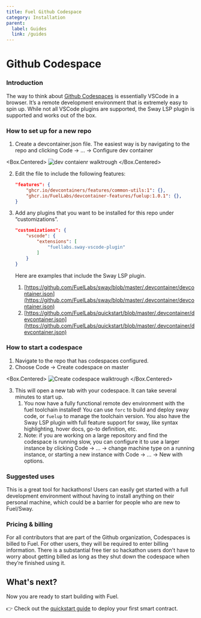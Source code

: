 ```yaml
---
title: Fuel Github Codespace
category: Installation
parent:
  label: Guides
  link: /guides
---
```


# Github Codespace

### Introduction

The way to think about [Github Codespaces](https://github.com/features/codespaces) is essentially VSCode in a browser. It’s a remote development environment that is extremely easy to spin up. While not all VSCode plugins are supported, the Sway LSP plugin is supported and works out of the box.

### How to set up for a new repo

1. Create a devcontainer.json file. The easiest way is by navigating to the repo and clicking Code → … → Configure dev container
    
<Box.Centered>
![dev contaienr walktrough](/images/dev-container.gif)
</Box.Centered>

2. Edit the file to include the following features:
    
    ```json
    "features": {
        "ghcr.io/devcontainers/features/common-utils:1": {},
        "ghcr.io/FuelLabs/devcontainer-features/fuelup:1.0.1": {},
    }
    ```
    
3. Add any plugins that you want to be installed for this repo under “customizations”. 
    
    ```json
    "customizations": {
        "vscode": {
            "extensions": [
                "fuellabs.sway-vscode-plugin"
            ]
        }
    }
    ```
    
    Here are examples that include the Sway LSP plugin.
    
    1. [https://github.com/FuelLabs/sway/blob/master/.devcontainer/devcontainer.json](https://github.com/FuelLabs/sway/blob/master/.devcontainer/devcontainer.json)
    2. [https://github.com/FuelLabs/quickstart/blob/master/.devcontainer/devcontainer.json](https://github.com/FuelLabs/quickstart/blob/master/.devcontainer/devcontainer.json)

### How to start a codespace

1. Navigate to the repo that has codespaces configured.
2. Choose Code → Create codespace on master

<Box.Centered>
![Create codespace walktrough](/images/create-codespace.gif)
</Box.Centered>

3. This will open a new tab with your codespace. It can take several minutes to start up. 
    1. You now have a fully functional remote dev environment with the fuel toolchain installed! You can use `forc` to build and deploy sway code, or `fuelup` to manage the toolchain version. You also have the Sway LSP plugin with full feature support for sway, like syntax highlighting, hover docs, go-to definition, etc. 
    2. Note: if you are working on a large repository and find the codespace is running slow, you can configure it to use a larger instance by clicking Code → … → change machine type on a running instance, or starting a new instance with Code → … → New with options.

### Suggested uses

This is a great tool for hackathons! Users can easily get started with a full development environment without having to install anything on their personal machine, which could be a barrier for people who are new to Fuel/Sway.

### Pricing & billing

For all contributors that are part of the Github organization, Codespaces is billed to Fuel. For other users, they will be required to enter billing information. There is a substantial free tier so hackathon users don’t have to worry about getting billed as long as they shut down the codespace when they’re finished using it.

## What's next?

Now you are ready to start building with Fuel.

👉 Check out the [quickstart guide](/guides/quickstart) to deploy your first smart contract.
